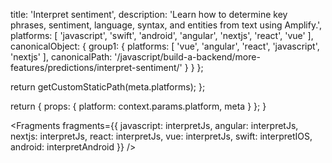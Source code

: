 
  title: 'Interpret sentiment',
  description: 'Learn how to determine key phrases, sentiment, language, syntax, and entities from text using Amplify.',
  platforms: [
    'javascript',
    'swift',
    'android',
    'angular',
    'nextjs',
    'react',
    'vue'
  ],
  canonicalObject: {
    group1: {
      platforms: [
        'vue',
        'angular',
        'react',
        'javascript',
        'nextjs'
      ],
      canonicalPath: '/javascript/build-a-backend/more-features/predictions/interpret-sentiment/'
    }
  }
};

  return getCustomStaticPath(meta.platforms);
};

  return {
    props: {
      platform: context.params.platform,
      meta
    }
  };
}


<Fragments
  fragments={{
    javascript: interpretJs,
    angular: interpretJs,
    nextjs: interpretJs,
    react: interpretJs,
    vue: interpretJs,
    swift: interpretIOS,
    android: interpretAndroid
  }}
/>
